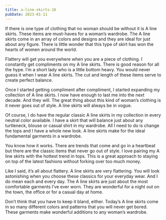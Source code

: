 ```yaml
---
title: a-line-skirts-16
pubDate: 2023-01-11
---
```


If there is one type of clothing that no woman should be without it is A line skirts. These items are must-haves for a woman’s wardrobe. The A line skirts come in an array of colors and designs and they are ideal for just about any figure. There is little wonder that this type of skirt has won the hearts of women around the world.

Flattery will get you everywhere when you are a piece of clothing. I constantly get compliments on my A line skirts. There is good reason for all the hype. I’m a short lady who is a little bottom heavy. You would never guess it when I wear A line skirts. The cut and length of these items serve to create perfect balance.

Once I started getting compliment after compliment, I started expanding my collection of A line skirts. I now have enough to last me into the next decade. And they will. The great thing about this kind of woman’s clothing is it never goes out of style. A line skirts will always be in vogue.

Of course, I do have the regular classic A line skirts in my collection in every neutral color available. I have a skirt that will balance just about any turtleneck, blouse or casual shirt in my wardrobe. All I need to do is change the tops and I have a whole new look. A line skirts make for the ideal fundamental garments in a wardrobe.

You know how it works. There are trends that come and go in a heartbeat but there are the classic items that never go out of style. I love pairing my A line skirts with the hottest trend in tops. This is a great approach to staying on top of the latest fashions without forking over too much money.

Like I said, it’s all about flattery. A line skirts are very flattering. You will look astonishing when you choose these classics for your everyday wear. And I do mean each and every day. The A line skirts are just about the most comfortable garments I’ve ever worn. They are wonderful for a night out on the town, the office or for a casual day at home.

Don’t think that you have to keep it bland, either. Today’s A line skirts come in so many different colors and patterns that you will never get bored. These garments make wonderful additions to any woman’s wardrobe.
